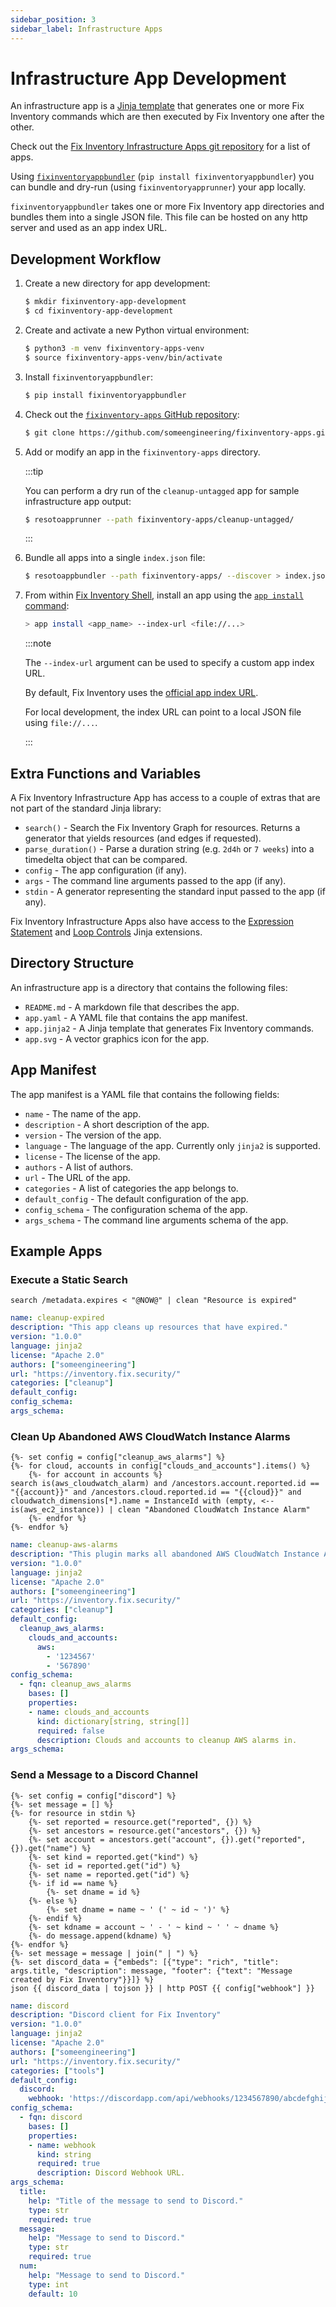 ```yaml
---
sidebar_position: 3
sidebar_label: Infrastructure Apps
---
```


# Infrastructure App Development

An infrastructure app is a [Jinja template](https://jinja.palletsprojects.com) that generates one or more Fix Inventory commands which are then executed by Fix Inventory one after the other.

Check out the [Fix Inventory Infrastructure Apps git repository](https://github.com/someengineering/fixinventory-apps) for a list of apps.

Using [`fixinventoryappbundler`](https://github.com/someengineering/fixinventoryappbundler) (`pip install fixinventoryappbundler`) you can bundle and dry-run (using `fixinventoryapprunner`) your app locally.

`fixinventoryappbundler` takes one or more Fix Inventory app directories and bundles them into a single JSON file. This file can be hosted on any http server and used as an app index URL.

## Development Workflow

1.  Create a new directory for app development:

    ```bash
    $ mkdir fixinventory-app-development
    $ cd fixinventory-app-development
    ```

2.  Create and activate a new Python virtual environment:

    ```bash
    $ python3 -m venv fixinventory-apps-venv
    $ source fixinventory-apps-venv/bin/activate
    ```

3.  Install `fixinventoryappbundler`:

    ```bash
    $ pip install fixinventoryappbundler
    ```

4.  Check out the [`fixinventory-apps` GitHub repository](https://github.com/someengineering/fixinventory-apps):

    ```bash
    $ git clone https://github.com/someengineering/fixinventory-apps.git
    ```

5.  Add or modify an app in the `fixinventory-apps` directory.

    :::tip

    You can perform a dry run of the `cleanup-untagged` app for sample infrastructure app output:

    ```bash
    $ resotoapprunner --path fixinventory-apps/cleanup-untagged/
    ```

    :::

6.  Bundle all apps into a single `index.json` file:

    ```bash
    $ resotoappbundler --path fixinventory-apps/ --discover > index.json
    ```

7.  From within [Fix Inventory Shell](../reference/components/shell.mdx), install an app using the [`app install` command](../reference/cli/app/install.mdx):

    ```bash title="Installing an app from a custom index URL"
    > app install <app_name> --index-url <file://...>
    ```

    :::note

    The `--index-url` argument can be used to specify a custom app index URL.

    By default, Fix Inventory uses the [official app index URL](https://cdn.some.engineering/fixinventory/apps/index.json).

    For local development, the index URL can point to a local JSON file using `file://...`.

    :::

## Extra Functions and Variables

A Fix Inventory Infrastructure App has access to a couple of extras that are not part of the standard Jinja library:

- `search()` - Search the Fix Inventory Graph for resources. Returns a generator that yields resources (and edges if requested).
- `parse_duration()` - Parse a duration string (e.g. `2d4h` or `7 weeks`) into a timedelta object that can be compared.
- `config` - The app configuration (if any).
- `args` - The command line arguments passed to the app (if any).
- `stdin` - A generator representing the standard input passed to the app (if any).

Fix Inventory Infrastructure Apps also have access to the [Expression Statement](https://jinja.palletsprojects.com/en/3.0.x/extensions/#expression-statement) and [Loop Controls](https://jinja.palletsprojects.com/en/3.0.x/extensions/#loop-controls) Jinja extensions.

## Directory Structure

An infrastructure app is a directory that contains the following files:

- `README.md` - A markdown file that describes the app.
- `app.yaml` - A YAML file that contains the app manifest.
- `app.jinja2` - A Jinja template that generates Fix Inventory commands.
- `app.svg` - A vector graphics icon for the app.

## App Manifest

The app manifest is a YAML file that contains the following fields:

- `name` - The name of the app.
- `description` - A short description of the app.
- `version` - The version of the app.
- `language` - The language of the app. Currently only `jinja2` is supported.
- `license` - The license of the app.
- `authors` - A list of authors.
- `url` - The URL of the app.
- `categories` - A list of categories the app belongs to.
- `default_config` - The default configuration of the app.
- `config_schema` - The configuration schema of the app.
- `args_schema` - The command line arguments schema of the app.

## Example Apps

### Execute a Static Search

```jinja title="app.jinja2"
search /metadata.expires < "@NOW@" | clean "Resource is expired"
```

```yaml title="app.yaml"
name: cleanup-expired
description: "This app cleans up resources that have expired."
version: "1.0.0"
language: jinja2
license: "Apache 2.0"
authors: ["someengineering"]
url: "https://inventory.fix.security/"
categories: ["cleanup"]
default_config:
config_schema:
args_schema:
```

### Clean Up Abandoned AWS CloudWatch Instance Alarms

```jinja title="app.jinja2"
{%- set config = config["cleanup_aws_alarms"] %}
{%- for cloud, accounts in config["clouds_and_accounts"].items() %}
    {%- for account in accounts %}
search is(aws_cloudwatch_alarm) and /ancestors.account.reported.id == "{{account}}" and /ancestors.cloud.reported.id == "{{cloud}}" and cloudwatch_dimensions[*].name = InstanceId with (empty, <-- is(aws_ec2_instance)) | clean "Abandoned CloudWatch Instance Alarm"
    {%- endfor %}
{%- endfor %}
```

```yaml title="app.yaml"
name: cleanup-aws-alarms
description: "This plugin marks all abandoned AWS CloudWatch Instance Alarms for cleanup."
version: "1.0.0"
language: jinja2
license: "Apache 2.0"
authors: ["someengineering"]
url: "https://inventory.fix.security/"
categories: ["cleanup"]
default_config:
  cleanup_aws_alarms:
    clouds_and_accounts:
      aws:
        - '1234567'
        - '567890'
config_schema:
  - fqn: cleanup_aws_alarms
    bases: []
    properties:
    - name: clouds_and_accounts
      kind: dictionary[string, string[]]
      required: false
      description: Clouds and accounts to cleanup AWS alarms in.
args_schema:
```

### Send a Message to a Discord Channel

```jinja title="app.jinja2"
{%- set config = config["discord"] %}
{%- set message = [] %}
{%- for resource in stdin %}
    {%- set reported = resource.get("reported", {}) %}
    {%- set ancestors = resource.get("ancestors", {}) %}
    {%- set account = ancestors.get("account", {}).get("reported", {}).get("name") %}
    {%- set kind = reported.get("kind") %}
    {%- set id = reported.get("id") %}
    {%- set name = reported.get("id") %}
    {%- if id == name %}
        {%- set dname = id %}
    {%- else %}
        {%- set dname = name ~ ' (' ~ id ~ ')' %}
    {%- endif %}
    {%- set kdname = account ~ ' - ' ~ kind ~ ' ' ~ dname %}
    {%- do message.append(kdname) %}
{%- endfor %}
{%- set message = message | join(" | ") %}
{%- set discord_data = {"embeds": [{"type": "rich", "title": args.title, "description": message, "footer": {"text": "Message created by Fix Inventory"}}]} %}
json {{ discord_data | tojson }} | http POST {{ config["webhook"] }}
```

```yaml title="app.yaml"
name: discord
description: "Discord client for Fix Inventory"
version: "1.0.0"
language: jinja2
license: "Apache 2.0"
authors: ["someengineering"]
url: "https://inventory.fix.security/"
categories: ["tools"]
default_config:
  discord:
    webhook: 'https://discordapp.com/api/webhooks/1234567890/abcdefghijklmnopqrstuvwxyz'
config_schema:
  - fqn: discord
    bases: []
    properties:
    - name: webhook
      kind: string
      required: true
      description: Discord Webhook URL.
args_schema:
  title:
    help: "Title of the message to send to Discord."
    type: str
    required: true
  message:
    help: "Message to send to Discord."
    type: str
    required: true
  num:
    help: "Message to send to Discord."
    type: int
    default: 10
```
